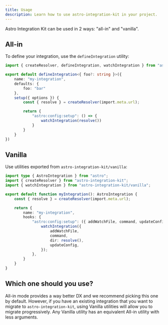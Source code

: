 ```yaml
---
title: Usage
description: Learn how to use astro-integration-kit in your project.
---
```


Astro Integration Kit can be used in 2 ways: "all-in" and "vanilla".

## All-in

To define your integration, use the `defineIntegration` utility:

```ts title="my-integration/index.ts"
import { createResolver, defineIntegration, watchIntegration } from "astro-integration-kit";

export default defineIntegration<{ foo?: string }>({
    name: "my-integration",
    defaults: {
        foo: "bar"
    },
    setup({ options }) {
        const { resolve } = createResolver(import.meta.url);

        return {
            "astro:config:setup": () => {
                watchIntegration(resolve())
            }
        }
    }
})
```

## Vanilla

Use utilities exported from `astro-integration-kit/vanilla`:

```ts title="integration/index.ts"
import type { AstroIntegration } from "astro";
import { createResolver } from "astro-integration-kit";
import { watchIntegration } from "astro-integration-kit/vanilla";

export default function myIntegration(): AstroIntegration {
    const { resolve } = createResolver(import.meta.url);

    return {
        name: "my-integration",
        hooks: {
			"astro:config:setup": ({ addWatchFile, command, updateConfig }) => {
				watchIntegration({
					addWatchFile,
					command,
					dir: resolve(),
					updateConfig,
				});
			},
        }
    }
}
```

## Which one should you use?

All-in mode provides a way better DX and we recommend picking this one by default. However, if you have
an existing integration that you want to migrate to `astro-integration-kit`, using Vanilla utilities
will allow you to migrate progressively. Any Vanilla utility has an equivalent All-in utility with less
arguments.